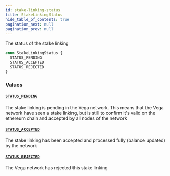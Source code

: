 ```yaml
---
id: stake-linking-status
title: StakeLinkingStatus
hide_table_of_contents: true
pagination_next: null
pagination_prev: null
---
```



The status of the stake linking

```graphql
enum StakeLinkingStatus {
  STATUS_PENDING
  STATUS_ACCEPTED
  STATUS_REJECTED
}
```


### Values

#### [`STATUS_PENDING`](#)

The stake linking is pending in the Vega network. This means that
the Vega network have seen a stake linking, but is still to confirm
it's valid on the ethereum chain and accepted by all nodes of the network


#### [`STATUS_ACCEPTED`](#)

The stake linking has been accepted and processed fully (balance updated) by the network


#### [`STATUS_REJECTED`](#)

The Vega network has rejected this stake linking




